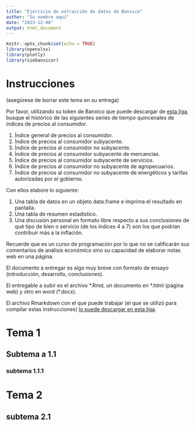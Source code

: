 ```yaml
---
title: "Ejercicio de extracción de datos de Banxico"
author: "Su nombre aquí"
date: "2023-12-08"
output: html_document
---
```


```r
knitr::opts_chunk$set(echo = TRUE)
library(openxlsx)
library(plotly)
library(siebanxicor)
```

# Instrucciones 

(asegúrese de borrar este tema en su entrega)

Por favor, utilizando su token de Banxico que puede descargar de [esta liga](https://www.banxico.org.mx/SieAPIRest/service/v1/token), busque el histórico de las siguientes series de tiempo quincenales de índices de precios al consumidor.

1. Índice general de precios al consumidor.
2. Índice de precios al consumidor subyacente.
3. Índice de precios al consumidor no subyacente.
4. Índice de precios al consumidor subyacente de mercancías.
5. Índice de precios al consumidor subyacente de servicios.
6. Índice de precios al consumidor no subyacente de agropecuarios.
7. Índice de precios al consumidor no subyacente de energéticos y tarifas autorizadas por el gobierno.

Con ellos elabore lo siguiente:

1. Una tabla de datos en un objeto data.frame e imprima el resultado en pantalla.
2. Una tabla de resumen estadístico.
3. Una discusión personal en formato libre respecto a sus conclusiones de qué tipo de bien o servicio (de los índices 4 a 7) son los que podrían contribuir más a la inflación.

Recuerde que es un curso de programación por lo que no se calificarán sus comentarios de análisis económico sino su capacidad de elaborar notas web en una página.

El documento a entregar es algo muy breve con formato de ensayo (introducción, desarrollo, conclusiones).

El entregable a subir es el archivo \*.Rmd, un documento en \*.html (página web) y otro en word (\*.docx).

El archivo Rmarkdown con el que puede trabajar (el que se utilizó para compilar estas instrucciones) [lo puede descargar en esta liga](https://www.dropbox.com/scl/fi/3a2i6gyywnst7g8g4kwce/index.Rmd?rlkey=jjmiycsens15k0oqn6143o338&dl=1).

# Tema 1
## Subtema a 1.1
### subtema 1.1.1

# Tema 2
## subtema 2.1